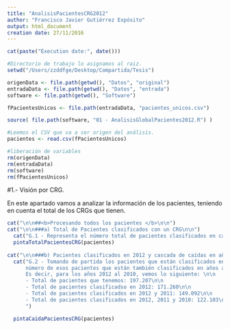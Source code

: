 ```yaml
---
title: "AnalisisPacientesCRG2012"
author: "Francisco Javier Gutiérrez Expósito"
output: html_document
creation date: 27/11/2016
---
```


```r
cat(paste("Execution date:", date()))
```

```r
#Directorio de trabajo lo asignamos al raiz. 
setwd("/Users/zzddfge/Desktop/Compartida/Tesis")

origenData <- file.path(getwd(), "Datos", "original")
entradaData <- file.path(getwd(), "Datos", "entrada")
software <- file.path(getwd(), "Software")

fPacientesUnicos <- file.path(entradaData, "pacientes_unicos.csv")

source( file.path(software, "01 - AnalisisGlobalPacientes2012.R") )

#Leemos el CSV que va a ser origen del análisis.
pacientes <- read.csv(fPacientesUnicos)

#liberación de variables
rm(origenData)
rm(entradaData)
rm(software)
rm(fPacientesUnicos)
```

#1.- Visión por CRG.

En este apartado vamos a analizar la información de los pacientes, teniendo en cuenta el total de los 
CRGs que tienen. 

```r
cat("\n\n##<b>Procesando todos los pacientes </b>\n\n")
cat("\n\n###a) Total de Pacientes clasificados con un CRG\n\n")
  cat("G.1 - Representa el número total de pacientes clasificados en cada año.")
  pintaTotalPacientesCRG(pacientes)
  
cat("\n\n###b) Pacientes clasificados en 2012 y cascada de caídas en años anteriores\n\n")
  cat("G.2 - Tomando de partida los pacientes que están clasificados en 2012, esta gráfica refleja el 
      número de esos pacientes que están también clasificados en años anteriores\n\n.
      Es decir, para los años 2012 al 2010, vemos lo siguiente: \n\n
      - Total de pacientes que tenemos: 197.207\n\n
      - Total de pacientes clasificadso en 2012: 171.260\n\n
      - Total de pacientes clasificados en 2012 y 2011: 149.092\n\n
      - Total de pacientes clasificados en 2012, 2011 y 2010: 122.103\n\n.
      ")

  pintaCaidaPacientesCRG(pacientes)  
```


